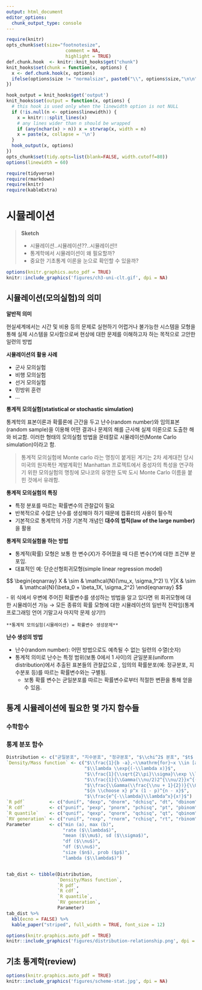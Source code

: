 ```yaml
---
output: html_document
editor_options: 
  chunk_output_type: console
---
```



```r
require(knitr)
opts_chunk$set(size="footnotesize",
                      comment = NA,
                      highlight = TRUE)
def.chunk.hook  <- knitr::knit_hooks$get("chunk")
knit_hooks$set(chunk = function(x, options) {
  x <- def.chunk.hook(x, options)
  ifelse(options$size != "normalsize", paste0("\\", options$size,"\n\n", x, "\n\n \\normalsize"), x)
})

hook_output = knit_hooks$get('output')
knit_hooks$set(output = function(x, options) {
  # this hook is used only when the linewidth option is not NULL
  if (!is.null(n <- options$linewidth)) {
    x = knitr:::split_lines(x)
    # any lines wider than n should be wrapped
    if (any(nchar(x) > n)) x = strwrap(x, width = n)
    x = paste(x, collapse = '\n')
  }
  hook_output(x, options)
})
opts_chunk$set(tidy.opts=list(blank=FALSE, width.cutoff=80))
options(linewidth = 60)

```


```r
require(tidyverse)
require(rmarkdown)
require(knitr)
require(kableExtra)

```



# 시뮬레이션 {#Simulation}

> **Sketch**
>
> - 시뮬레이션..시뮬레이션??..시뮬레이션!!
> - 통계학에서 시뮬레이션이 왜 필요할까? 
> - 중요한 기초통계 이론을 눈으로 확인할 수 있을까?


```r
options(knitr.graphics.auto_pdf = TRUE)
knitr::include_graphics('figures/ch3-uni-clt.gif', dpi = NA)

```


## 시뮬레이션(모의실험)의 의미


**알반적 의미**


현실세계에서는 시간 및 비용 등의 문제로 실현하기 어렵거나 불가능한 시스템을 모형을 통해 실제 시스템을 모사함으로써 현상에 대한 문제를 이해하고자 하는 목적으로 고안한 일련의 방법


**시뮬레이션의 활용 사례**

- 군사 모의실험
- 비행 모의실험
- 선거 모의실험
- 민방위 훈련
- ...


**통계적 모의실험(statistical or stochastic simulation)**


통계학의 표본이론과 확률론에 근간을 두고 난수(random number)와 임의표본(random sample)을 이용해 어떤 결과나 문제의 해를 근사해 실제 이론으로 도출한 해와 비교함. 이러한 형태의 모의실험 방법을 몬테칼로 시뮬레이션(Monte Carlo simulation)이라고 함. 


> 통계적 모의실험에 Monte carlo 라는 명칭이 붙게된 계기는 2차 세계대전 당시 미국의 원자폭탄 계발계획인 Manhattan 프로젝트에서 중성자의 특성을 연구하기 위한 모의실험의 명칭에 모나코의 유명한 도박 도시 Monte Carlo 이름을 붙힌 것에서 유래함. 


**통계적 모의실험의 특징**

- 특정 분포를 따르는 확률변수의 관찰값이 필요
- 반복적으로 수많은 난수를 생성해야 하기 때문에 컴퓨터의 사용이 필수적
- 기본적으로 통계학의 가장 기본적 개념인 **대수의 법칙(law of the large number)**을 활용


**통계적 모의실험을 하는 방법**

- 통계적(확률) 모형은 보통 한 변수($X$)가 주어졌을 때 다른 변수($Y$)에 대한 조건부 분포임. 
- 대표적인 예: 단순선형회귀모형(simple linear regression model)

$$
\begin{eqnarray}
X   & \sim & \mathcal{N}(\mu_x, \sigma_1^2) \\
Y|X & \sim & \mathcal{N}(\beta_0 + \beta_1X, \sigma_2^2)
\end{eqnarray}
$$
- 위 식에서 우변에 주어진 확률변수를 생성하는 방법을 알고 있다면 위 회귀모형에 대한 시뮬레이션 가능 $\rightarrow$ 모든 종류의 확률 모형에 대한 시뮬레이션의 일반적 전략임(통계 프로그래밍 언어 기말고사 마지막 문제 상기!!)


```block2
**통계적 모의실험(시뮬레이션) = 확률변수 생성문제**
```


**난수 생성의 방법**






- 난수(random number): 어떤 방법으로도 예측될 수 없는 일련의 수열(숫자)
- 통계적 의미로 난수는 특정 범위(보통 0에서 1 사이)의 균일분포(uniform distribution)에서 추출된 표본들의 관찰값으로 , 임의의 확률분포(예: 정규분포, 지수분포 등)를 따르는 확률변수와는 구별됨.
   - 보통 확률 변수는 균일분포를 따르는 확률변수로부터 적절한 변환을 통해 얻을 수 있음. 



## 통계 시뮬레이션에 필요한 몇 가지 함수들


### 수학함수


### 통계 분포 함수


```r
Distribution <- c("균일분포", "지수분포", "정규분포", "$\\chi^2$ 분포", "$t$ 분포", "이항분포", "포아송 분포")
`Density/Mass function` <- c("$\\frac{1}{b -a},~\\mathrm{for}~x \\in [a, b]$", 
                             "$\\lambda \\exp{(-\\lambda x)}$", 
                             "$\\frac{1}{\\sqrt{2\\pi}\\sigma}\\exp \\left\\{-\\frac{(x - \\mu)^2}{2\\sigma^2} \\right \\}$", 
                             "$\\frac{1}{\\Gamma(\\nu/2)2^{\\nu/2}}x^{(\\nu/2) - 1}e^{(-x/2)}$", 
                             "$\\frac{\\Gamma(\\frac{\\nu + 1}{2})}{\\Gamma{(\\frac{\\nu}{2}})}\\frac{1}{\\sqrt{\\nu\\pi}}\\frac{1}{(1 + x^2/\\nu)^{(\\nu + 1)/2}}$", 
                             "${n \\choose x} p^x (1 - p)^{n - x}$", 
                             "$\\frac{e^{-\\lambda}\\lambda^x}{x!}$")
`R pdf`         <- c("dunif", "dexp", "dnorm", "dchisq", "dt", "dbinom", "dpois")
`R cdf`         <- c("punif", "pexp", "pnorm", "pchisq", "pt", "pbinom", "ppois")
`R quantile`    <- c("qunif", "qexp", "qnorm", "qchisq", "qt", "qbinom", "qpois")
`RV generation` <- c("runif", "rexp", "rnorm", "rchisq", "rt", "rbinom", "rpois")
Parameter       <- c("min (a), max (b)", 
                     "rate ($\\lambda$)", 
                     "mean ($\\mu$), sd ($\\sigma$)", 
                     "df ($\\nu$)", 
                     "df ($\\nu$)", 
                     "size ($n$), prob ($p$)", 
                     "lambda ($\\lambda$)")


tab_dist <- tibble(Distribution, 
                   `Density/Mass function`, 
                   `R pdf`, 
                   `R cdf`, 
                   `R quantile`, 
                   `RV generation`, 
                   Parameter)
tab_dist %>% 
  kbl(ecno = FALSE) %>% 
  kable_paper("striped", full_width = TRUE, font_size = 12)


```


<!-- $$\frac{1}{\sqrt{2\pi}\sigma}\exp \left\{-\frac{(x - \mu)^2}{2\sigma^2} \right \}$$ -->


```r
options(knitr.graphics.auto_pdf = TRUE)
knitr::include_graphics('figures/distribution-relationship.png', dpi = NA)

```



## 기초 통계학(review) 

```r
options(knitr.graphics.auto_pdf = TRUE)
knitr::include_graphics('figures/scheme-stat.jpg', dpi = NA)
```







